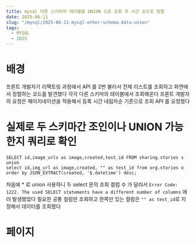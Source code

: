 ```yaml
---
title: mysql 다른 스키마의 테이블을 UNION 으로 조회 후 시간 순으로 정렬
date: 2025-06-11
slug: "/mysql/2025-06-11-mysql-other-schema-data-union"
tags:
  - MYSQL
  - 2025
---
```


# 배경
프론트 개발자가 리팩토링 과정에서 API 를 2번 불러서 전체 리스트를 조회하고 화면에서 정렬하는 코드를 발견했다
각각 다른 스키마의 테이블에서 조회해온다
프론트 개발자의 요청은 패이지네이션을 적용해서 등록 시간 내림차순 기준으로 조회 API 를 요청했다

# 실제로 두 스키마간 조인이나 UNION 가능한지 쿼리로 확인
```
SELECT id,image_urls as image,created,test_id FROM sharing.stories s
union
select id,img_url as image,created, "" as test_id from org.stories o
order by JSON_EXTRACT(created, '$.datetime') desc;
```

처음에 * 로 union 사용하니 두 select 문의 조회 컬럼 수 가 달라서
`Error Code: 1222. The used SELECT statements have a different number of columns` 에러 발생했었다
필요한 공통 컬럼만 조회하고 한쪽만 있는 컬럼은 `"" as test_id`로 지정해서 데이터를 조회했다


# 페이지
